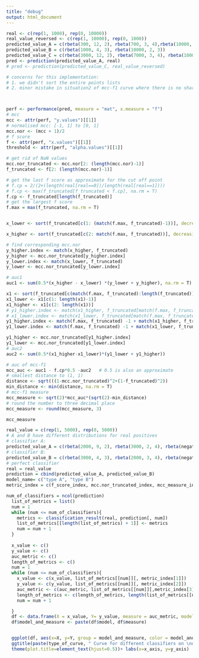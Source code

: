 ```yaml
---
title: "debug"
output: html_document
---
```




```r

real <- c(rep(1, 1000), rep(0, 10000))
real_value_reversed <- c(rep(1, 10000), rep(0, 1000))
predicted_value_A = c(rbeta(300, 12, 2), rbeta(700, 3, 4),rbeta(10000, 2, 3))
predicted_value_B = c(rbeta(1000, 4, 3), rbeta(10000, 2, 3))
predicted_value_C = c(rbeta(3000, 12, 2), rbeta(7000, 3, 4), rbeta(1000, 2, 3))
pred <- prediction(predicted_value_A, real)
# pred <- prediction(predicted_value_C, real_value_reversed)

# concerns for this implementation:
# 1. we didn't sort the entire points lists
# 2. minor mistake in situation2 of mcc-f1 curve where there is no sharp angle



perf <- performance(pred, measure = "mat", x.measure = "f")
# mcc
mcc <- attr(perf, "y.values")[[1]]
# normalised mcc: [-1, 1] to [0, 1]
mcc.nor <- (mcc + 1)/2
# f score
f <- attr(perf, "x.values")[[1]]   
threshold <- attr(perf, "alpha.values")[[1]]

# get rid of NaN values
mcc.nor_truncated <- mcc.nor[2: (length(mcc.nor)-1)]
f_truncated <- f[2: (length(mcc.nor)-1)]

# get the last f score as approximate for the cut off point
# f.cp = 2/(2+(length(real[real==0])/length(real[real==1])))
# f.cp <- max(f_truncated[f_truncated < f.cp], na.rm = T)
f.cp <- f_truncated[length(f_truncated)]
# get the largest f score
f.max = max(f_truncated, na.rm = T)


x_lower <- sort(f_truncated[c(1: (match(f.max, f_truncated)-1))], decreasing = F, na.last = F)

x_higher <- sort(f_truncated[c(2: match(f.max, f_truncated))], decreasing = F)

# find corresponding mcc.nor
y_higher.index <- match(x_higher, f_truncated)
y_higher <- mcc.nor_truncated[y_higher.index]
y_lower.index <- match(x_lower, f_truncated)
y_lower <- mcc.nor_truncated[y_lower.index]

# auc1
auc1 <- sum(0.5*(x_higher - x_lower) *(y_lower + y_higher), na.rm = T)

x1 <- sort(f_truncated[c(match(f.max, f_truncated):length(f_truncated))], decreasing = F)
x1_lower <- x1[c(1: length(x1)-1)]
x1_higher <- x1[c(2: length(x1))]
# y1_higher.index <- match(x1_higher, f_truncated[match(f.max, f_truncated):length(f_truncated)])
# x1_lower.index <- match(x1_lower, f_truncated[match(f.max, f_truncated):length(f_truncated)])
y1_higher.index <- match(f.max, f_truncated) -1 + match(x1_higher, f_truncated[c(match(f.max, f_truncated):length(f_truncated))])
y1_lower.index <- match(f.max, f_truncated) -1 + match(x1_lower, f_truncated[c(match(f.max, f_truncated):length(f_truncated))])

y1_higher <- mcc.nor_truncated[y1_higher.index]
y1_lower <- mcc.nor_truncated[y1_lower.index]
# auc2
auc2 <- sum(0.5*(x1_higher-x1_lower)*(y1_lower + y1_higher))

# auc of mcc-f1 
mcc_auc <- auc1 - f.cp*0.5 -auc2   # 0.5 is also an approximate
# smallest distance to (1, 1)
distance <- sqrt(((1-mcc.nor_truncated)^2+(1-f_truncated)^2))
min_distance <- min(distance, na.rm = T)
# mcc-f1 measure
mcc_measure <- sqrt(2)*mcc_auc*(sqrt(2)-min_distance)
# round the number to three decimal place
mcc_measure <- round(mcc_measure, 3)

mcc_measure
```

```r
real_value = c(rep(1, 5000), rep(0, 5000))
# A and B have different distributions for real positives 
# classifier A:
predicted_value_A = c(rbeta(2000, 9, 2), rbeta(3000, 2, 4), rbeta(negative_num, 2, 4))
# classifier B:
predicted_value_B = c(rbeta(3000, 4, 3), rbeta(2000, 3, 4), rbeta(negative_num, 2, 4))
# perfect classifier
real = real_value
prediction = cbind(predicted_value_A, predicted_value_B)
model_name= c("type A", "type B")
metric_index = c(f_score_index, mcc.nor_truncated_index, mcc_measure_index)

num_of_classifiers = ncol(prediction)
  list_of_metrics = list()
  num = 1
  while (num <= num_of_classifiers){
    metrics <- classification_result(real, prediction[, num])
    list_of_metrics[[length(list_of_metrics) + 1]] <- metrics
    num = num + 1
  }
  
  x_value <- c()
  y_value <- c()
  auc_metric <- c()
  length_of_metrics <- c()
  num = 1
  while (num <= num_of_classifiers){
    x_value <- c(x_value, list_of_metrics[[num]][, metric_index[1]])
    y_value <- c(y_value, list_of_metrics[[num]][, metric_index[2]])
    auc_metric <- c(auc_metric, list_of_metrics[[num]][,metric_index[3]], recursive = T)
    length_of_metrics <- c(length_of_metrics, length(list_of_metrics[[num]][, metric_index[1]]))
    num = num + 1

  }
  df <- data.frame(X = x_value, Y= y_value, measure = auc_metric, model = rep(model_name, times = length_of_metrics))
  df$model_and_measure <- paste(df$model, df$measure)


  ggplot(df, aes(x=X, y=Y, group = model_and_measure, color = model_and_measure,ymin=0, ymax=1, xmin=0, xmax=1 )) + geom_point(size = 0.2, shape = 21, fill="white")+
  ggtitle(paste(type_of_curve, " Curve for different classifiers on \ndata set with positive versus negative" , positive_vs_negative)) +
  theme(plot.title=element_text(hjust=0.5))+ labs(x=x_axis, y=y_axis)
    
```

